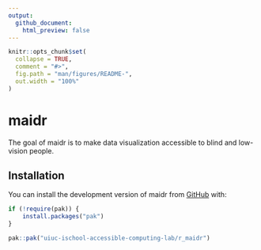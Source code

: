 ```yaml
---
output:
  github_document:
    html_preview: false
---
```


<!-- README.md is generated from README.Rmd. Please edit that file -->

```r
knitr::opts_chunk$set(
  collapse = TRUE,
  comment = "#>",
  fig.path = "man/figures/README-",
  out.width = "100%"
)
```

# maidr

<!-- badges: start -->
<!-- badges: end -->

The goal of maidr is to make data visualization accessible to blind and low-vision people.

## Installation

You can install the development version of maidr from [GitHub](https://github.com/) with:

``` r
if (!require(pak)) {
    install.packages("pak")
}

pak::pak("uiuc-ischool-accessible-computing-lab/r_maidr")
```
